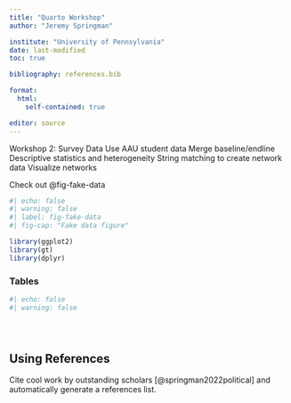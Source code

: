 ```yaml
---
title: "Quarto Workshop"
author: "Jeremy Springman"

institute: "University of Pennsylvania"
date: last-modified
toc: true

bibliography: references.bib

format: 
  html:
    self-contained: true

editor: source
---
```


Workshop 2: Survey Data
Use AAU student data
Merge baseline/endline
Descriptive statistics and heterogeneity
String matching to create network data
Visualize networks


Check out @fig-fake-data

```r
#| echo: false
#| warning: false
#| label: fig-fake-data
#| fig-cap: "Fake data figure"

library(ggplot2)
library(gt)
library(dplyr)


```


### Tables

```r
#| echo: false
#| warning: false





```




## Using References

Cite cool work by outstanding scholars [@springman2022political] and automatically generate a references list.



